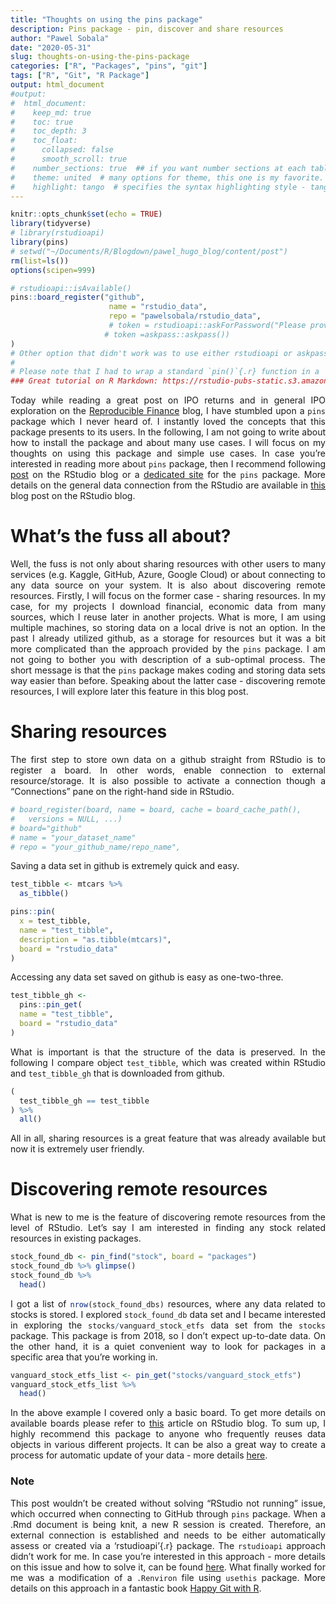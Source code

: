 ```yaml
---
title: "Thoughts on using the pins package"
description: Pins package - pin, discover and share resources
author: "Pawel Sobala"
date: "2020-05-31"
slug: thoughts-on-using-the-pins-package
categories: ["R", "Packages", "pins", "git"]
tags: ["R", "Git", "R Package"]
output: html_document
#output: 
#  html_document:
#    keep_md: true
#    toc: true
#    toc_depth: 3
#    toc_float: 
#      collapsed: false
#      smooth_scroll: true
#    number_sections: true  ## if you want number sections at each table header
#    theme: united  # many options for theme, this one is my favorite.
#    highlight: tango  # specifies the syntax highlighting style - tango # https://www.garrickadenbuie.com/blog/pandoc-syntax-highlighting-examples/
---
```


<style>
body {
text-align: justify}
</style>

```r
knitr::opts_chunk$set(echo = TRUE)
library(tidyverse)
# library(rstudioapi)
library(pins)
# setwd("~/Documents/R/Blogdown/pawel_hugo_blog/content/post")
rm(list=ls())
options(scipen=999)

# rstudioapi::isAvailable()
pins::board_register("github", 
                      name = "rstudio_data", 
                      repo = "pawelsobala/rstudio_data", 
                      # token = rstudioapi::askForPassword("Please provide your password"))
                     # token =askpass::askpass())
)
# Other option that didn't work was to use either rstudioapi or askpass R package.
# 
# Please note that I had to wrap a standard `pin()`{.r} function in a `rstudioapi::isAvailable()`{.r} function to compile this post. More info on this issue at the end of this post.
### Great tutorial on R Markdown: https://rstudio-pubs-static.s3.amazonaws.com/180546_e2d5bf84795745ebb5cd3be3dab71fca.html#1_welcome
```


Today while reading a great post on IPO returns and in general IPO exploration on the [Reproducible Finance](http://www.reproduciblefinance.com/2019/11/15/ipo-exploration-part-ii/) blog, I have stumbled upon a `pins`{.r} package which I never heard of. I instantly loved the concepts that this package presents to its users. In the following, I am not going to write about how to install the package and about many use cases. I will focus on my thoughts on using this package and simple use cases. In case you're interested in reading more about `pins`{.r} package, then I recommend following [post](https://blog.rstudio.com/2019/09/09/pin-discover-and-share-resources/) on the RStudio blog or a [dedicated site](http://pins.rstudio.com) for the `pins`{.r} package. More details on the general data connection from the RStudio are available in [this](https://blog.rstudio.com/2017/08/16/rstudio-preview-connections/) blog post on the RStudio blog. 

# What's the fuss all about?

Well, the fuss is not only about sharing resources with other users to many services (e.g. Kaggle, GitHub, Azure, Google Cloud) or about connecting to any data source on your system. It is also about discovering remote resources. Firstly, I will focus on the former case - sharing resources. In my case, for my projects I download financial, economic data from many sources, which I reuse later in another projects. What is more, I am using multiple machines, so storing data on a local drive is not an option. In the past I already utilized github, as a storage for resources but it was a bit more complicated than the approach provided by the `pins`{.r} package. I am not going to bother you with description of a sub-optimal process. The short message is that the `pins`{.r} package makes coding and storing data sets way easier than before. Speaking about the latter case - discovering remote resources, I will explore later this feature in this blog post.  

# Sharing resources

The first step to store own data on a github straight from RStudio is to register a board. In other words, enable connection to external resource/storage. It is also possible to activate a connection though a "Connections" pane on the right-hand side in RStudio.

```r
# board_register(board, name = board, cache = board_cache_path(),
#   versions = NULL, ...)
# board="github"
# name = "your_dataset_name" 
# repo = "your_github_name/repo_name",
```

Saving a data set in github is extremely quick and easy. 

```r
test_tibble <- mtcars %>% 
  as_tibble()

pins::pin(
  x = test_tibble,
  name = "test_tibble",
  description = "as.tibble(mtcars)",
  board = "rstudio_data"
)

```

Accessing any data set saved on github is easy as one-two-three.

```r
test_tibble_gh <-
  pins::pin_get(
  name = "test_tibble",
  board = "rstudio_data"
)
```

What is important is that the structure of the data is preserved. In the following I compare object `test_tibble`{.r}, which was created within RStudio and `test_tibble_gh`{.r} that is downloaded from github.

```r
(
  test_tibble_gh == test_tibble
) %>% 
  all()
```

All in all, sharing resources is a great feature that was already available but now it is extremely user friendly.

# Discovering remote resources

What is new to me is the feature of discovering remote resources from the level of RStudio. Let's say I am interested in finding any stock
related resources in existing packages.

```r
stock_found_db <- pin_find("stock", board = "packages")
stock_found_db %>% glimpse()
stock_found_db %>% 
  head()
```

I got a list of `nrow(stock_found_dbs)`{.r} resources, where any data related to stocks is stored. I explored `stock_found_db`{.r} data set and I became interested in exploring the `stocks/vanguard_stock_etfs`{.r} data set from the `stocks`{.r} package. This package is from 2018, so I don't expect up-to-date data. On the other hand, it is a quiet convenient way to look for packages in a specific area that you're working in.  


```r
vanguard_stock_etfs_list <- pin_get("stocks/vanguard_stock_etfs")
vanguard_stock_etfs_list %>% 
  head()
```

In the above example I covered only a basic board. To get more details on available boards please refer to [this](https://pins.rstudio.com/articles/boards-understanding.html) article on RStudio blog. To sum up, I highly recommend this package to anyone who frequently reuses data objects in various different projects. It can be also a great way to create a process for automatic update of your data - more details [here](https://pins.rstudio.com/articles/use-cases/automate-dataset-updates.html).

### Note

This post wouldn't be created without solving "RStudio not running" issue, which occurred when connecting to GitHub through `pins`{.r} package. When a .Rmd document is being knit, a new R session is created. Therefore, an external connection is established and needs to be either automatically assess or created via a 'rstudioapi'{.r} package. The `rstudioapi` approach didn't work for me. In case you're interested in this approach - more details on this issue and how to solve it, can be found [here](https://github.com/rstudio/rstudio/issues/1738). What finally worked for me was a modification of a `.Renviron` file using `usethis`{.r} package. More details on this approach in a fantastic book [Happy Git with R](https://happygitwithr.com/github-pat.html#step-by-step).
